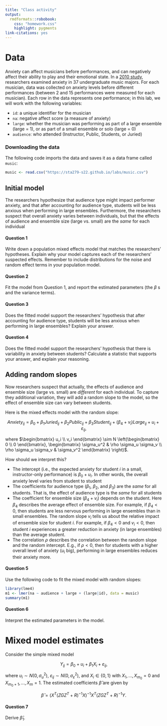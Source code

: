 ```yaml
---
title: "Class activity"
output: 
  rmdformats::robobook:
    css: "homework.css"
    highlight: pygments
link-citations: yes
---
```


# Data

Anxiety can affect musicians before performances, and can negatively affect their ability to play and their emotional state. In a [2010 study](https://journals.sagepub.com/doi/10.1177/1948550610370492), researchers examined anxiety in 37 undergraduate music majors. For each musician, data was collected on anxiety levels before different performances (between 2 and 15 performances were measured for each musician). Each row in the data represents one performance; in this lab, we will work with the following variables:

* `id`: a unique identifier for the musician
* `na`: negative affect score (a measure of anxiety)
* `large`: whether the musician was performing as part of a large ensemble (large = 1), or as part of a small ensemble or solo (large = 0)
* `audience`: who attended (Instructor, Public, Students, or Juried)


### Downloading the data

The following code imports the data and saves it as a data frame called `music`:

```r
music <- read.csv("https://sta279-s22.github.io/labs/music.csv")
```

## Initial model

The researchers hypothesize that audience type might impact performer anxiety, and that after accounting for audience type, students will be less anxious when performing in large ensembles. Furthermore, the researchers suspect that overall anxiety varies between individuals, but that the effects of audience and ensemble size (large vs. small) are the *same* for each individual

:::{.question}
#### Question 1

Write down a population mixed effects model that matches the researchers' hypotheses. Explain why your model captures each of the researchers' suspected effects. Remember to include distributions for the noise and random effect terms in your population model.

:::

:::{.question}
#### Question 2

Fit the model from Question 1, and report the estimated parameters (the $\beta$ s and the variance terms).
:::

:::{.question}
#### Question 3

Does the fitted model support the researchers' hypothesis that after accounting for audience type, students will be less anxious when performing in large ensembles? Explain your answer.
:::

:::{.question}
#### Question 4

Does the fitted model support the researchers' hypothesis that there is variability in anxiety between students? Calculate a statistic that supports your answer, and explain your reasoning.
:::


## Adding random slopes

Now researchers suspect that actually, the effects of audience and ensemble size (large vs. small) are *different* for each individual. To capture they additional variation, they will add a random slope to the model, so the effect of ensemble size can vary between students.

Here is the mixed effects model with the random slope:

$$Anxiety_{ij} = \beta_0 + \beta_1 Juried_{ij} + \beta_2 Public_{ij} + \beta_3 Student_{ij} + (\beta_4 + v_i) Large_{ij} + u_i + \varepsilon_{ij},$$

where $\begin{bmatrix} u_i \\ v_i \end{bmatrix} \sim N \left(\begin{bmatrix} 0 \\ 0 \end{bmatrix}, \begin{bmatrix} \sigma_u^2 & \rho \sigma_u \sigma_v \\ \rho \sigma_u \sigma_v & \sigma_v^2 \end{bmatrix} \right)$.

How should we interpret this?

* The intercept (i.e., the expected anxiety for student $i$ in a small, instructor-only performance) is $\beta_0 + u_i$. In other words, the overall anxiety level varies from student to student
* The coefficients for audience type ($\beta_1$, $\beta_2$, and $\beta_3$) are the *same* for all students. That is, the effect of audience type is the *same* for all students
* The coefficient for ensemble size ($\beta_4 + v_i$) depends on the student. Here $\beta_4$ describes the average effect of ensemble size. For example, if $\beta_4 < 0$, then students are less nervous performing in large ensembles than in small ensembles. The random slope $v_i$ tells us about the relative impact of ensemble size for student $i$. For example, if $\beta_4 < 0$ and $v_i < 0$, then student $i$ experiences a greater reduction in anxiety (in large ensembles) than the average student.
* The correlation $\rho$ describes the correlation between the random slope and the random intercept. E.g., if $\rho < 0$, then for students with a higher overall level of anxiety ($u_i$ big), performing in large ensembles reduces their anxiety more.

:::{.question}
#### Question 5

Use the following code to fit the mixed model with random slopes:

```r
library(lme4)
m1 <- lmer(na ~ audience + large + (large|id), data = music)
summary(m1)
```

:::

:::{.question}
#### Question 6

Interpret the estimated parameters in the model.
:::

# Mixed model estimates

Consider the simple mixed model

$$Y_{ij} = \beta_0 + u_i + \beta_1 X_i + \varepsilon_{ij},$$

where $u_i \sim N(0, \sigma_u^2)$, $\varepsilon_{ij} \sim N(0, \sigma_\varepsilon^2)$, and $X_i \in \{0, 1\}$ with $X_1,...,X_{m_0} = 0$ and $X_{m_0 + 1},...,X_m = 1$. The estimated coefficients $\widehat{\beta}$ are given by

$$\widehat{\beta} = (X^T (ZGZ^T + R)^{-1} X)^{-1} X^T(ZGZ^T + R)^{-1} Y.$$

:::{.question}
#### Question 7

Derive $\widehat{\beta}_1$.
:::


